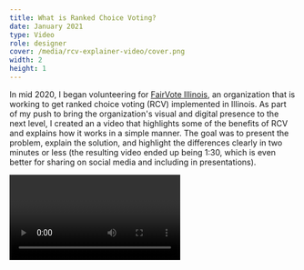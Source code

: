 ```yaml
---
title: What is Ranked Choice Voting?
date: January 2021
type: Video
role: designer
cover: /media/rcv-explainer-video/cover.png
width: 2
height: 1
---
```


In mid 2020, I began volunteering for [FairVote Illinois](https://www.fairvoteillinois.org/), an organization that is working to get ranked choice voting (RCV) implemented in Illinois. As part of my push to bring the organization's visual and digital presence to the next level, I created an a video that highlights some of the benefits of RCV and explains how it works in a simple manner. The goal was to present the problem, explain the solution, and highlight the differences clearly in two minutes or less (the resulting video ended up being 1:30, which is even better for sharing on social media and including in presentations).

<Video youtube id="a8p69jKtDIY" />